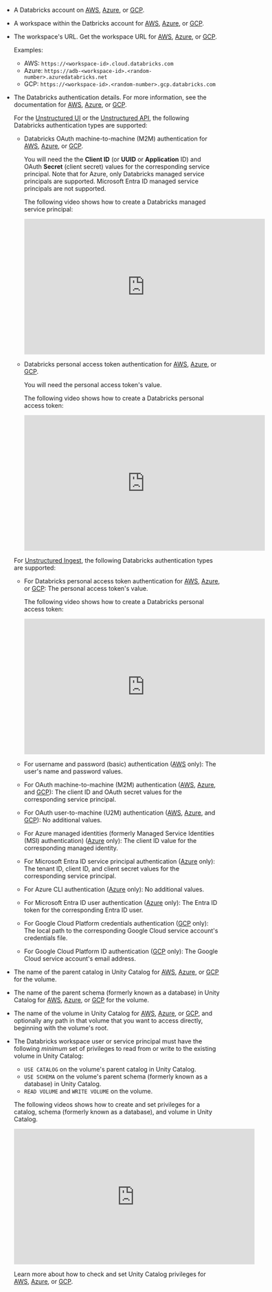 - A Databricks account on [AWS](https://docs.databricks.com/getting-started/free-trial.html), 
  [Azure](https://learn.microsoft.com/azure/databricks/getting-started/), or 
  [GCP](https://docs.gcp.databricks.com/getting-started/index.html).
- A workspace within the Datbricks account for [AWS](https://docs.databricks.com/admin/workspace/index.html),
  [Azure](https://learn.microsoft.com/azure/databricks/admin/workspace/), or 
  [GCP](https://docs.gcp.databricks.com/admin/workspace/index.html).
- The workspace's URL. Get the workspace URL for 
  [AWS](https://docs.databricks.com/workspace/workspace-details.html#workspace-instance-names-urls-and-ids), 
  [Azure](https://learn.microsoft.com/azure/databricks/workspace/workspace-details#workspace-instance-names-urls-and-ids), 
  or [GCP](https://docs.gcp.databricks.com/workspace/workspace-details.html#workspace-instance-names-urls-and-ids).

  Examples:

  - AWS: `https://<workspace-id>.cloud.databricks.com`
  - Azure: `https://adb-<workspace-id>.<random-number>.azuredatabricks.net`
  - GCP: `https://<workspace-id>.<random-number>.gcp.databricks.com`

- The Databricks authentication details. For more information, see the documentation for 
  [AWS](https://docs.databricks.com/dev-tools/auth/index.html), 
  [Azure](https://learn.microsoft.com/azure/databricks/dev-tools/auth/), 
  or [GCP](https://docs.gcp.databricks.com/dev-tools/auth/index.html).

  For the [Unstructured UI](/ui/overview) or the [Unstructured API](/api-reference/overview), the following Databricks authentication types are supported:
  
  - Databricks OAuth machine-to-machine (M2M) authentication for  
    [AWS](https://docs.databricks.com/dev-tools/auth/oauth-m2m.html), 
    [Azure](https://learn.microsoft.com/azure/databricks/dev-tools/auth/oauth-m2m), or 
    [GCP](https://docs.gcp.databricks.com/dev-tools/auth/oauth-m2m.html). 
  
    You will need the the **Client ID** (or **UUID** or **Application** ID) and OAuth **Secret** (client secret) values for the corresponding service principal. 
    Note that for Azure, only Databricks managed service principals are supported. Microsoft Entra ID managed service principals are not supported.

    The following video shows how to create a Databricks managed service principal:

    <iframe
    width="560"
    height="315"
    src="https://www.youtube.com/embed/wBmqv5DaA1E"
    title="YouTube video player"
    frameborder="0"
    allow="accelerometer; autoplay; clipboard-write; encrypted-media; gyroscope; picture-in-picture"
    allowfullscreen
    ></iframe>
  
  - Databricks personal access token authentication for 
    [AWS](https://docs.databricks.com/dev-tools/auth/pat.html), 
    [Azure](https://learn.microsoft.com/azure/databricks/dev-tools/auth/pat), or 
    [GCP](https://docs.gcp.databricks.com/dev-tools/auth/pat.html). 
    
    You will need the personal access token's value.

    The following video shows how to create a Databricks personal access token:

    <iframe
    width="560"
    height="315"
    src="https://www.youtube.com/embed/OzEU2miAS6I"
    title="YouTube video player"
    frameborder="0"
    allow="accelerometer; autoplay; clipboard-write; encrypted-media; gyroscope; picture-in-picture"
    allowfullscreen
    ></iframe>

  For [Unstructured Ingest](/ingestion/overview), the following Databricks authentication types are supported:

  - For Databricks personal access token authentication for 
    [AWS](https://docs.databricks.com/dev-tools/auth/pat.html), 
    [Azure](https://learn.microsoft.com/azure/databricks/dev-tools/auth/pat), or 
    [GCP](https://docs.gcp.databricks.com/dev-tools/auth/pat.html): The personal access token's value.

    The following video shows how to create a Databricks personal access token:

    <iframe
    width="560"
    height="315"
    src="https://www.youtube.com/embed/OzEU2miAS6I"
    title="YouTube video player"
    frameborder="0"
    allow="accelerometer; autoplay; clipboard-write; encrypted-media; gyroscope; picture-in-picture"
    allowfullscreen
    ></iframe>

  - For username and password (basic) authentication ([AWS](https://docs.databricks.com/archive/dev-tools/basic.html) only): The user's name and password values.
  - For OAuth machine-to-machine (M2M) authentication ([AWS](https://docs.databricks.com/dev-tools/auth/oauth-m2m.html), 
    [Azure](https://learn.microsoft.com/azure/databricks/dev-tools/auth/oauth-m2m), and 
    [GCP](https://docs.gcp.databricks.com/dev-tools/auth/oauth-m2m.html)): The client ID and OAuth secret values for the corresponding service principal.
  - For OAuth user-to-machine (U2M) authentication ([AWS](https://docs.databricks.com/dev-tools/auth/oauth-u2m.html), 
    [Azure](https://learn.microsoft.com/azure/databricks/dev-tools/auth/oauth-u2m), and 
    [GCP](https://docs.gcp.databricks.com/dev-tools/auth/oauth-u2m.html)): No additional values.
  - For Azure managed identities (formerly Managed Service Identities (MSI) authentication) ([Azure](https://learn.microsoft.com/azure/databricks/dev-tools/auth/azure-mi) only): The client ID value for the corresponding managed identity.
  - For Microsoft Entra ID service principal authentication ([Azure](https://learn.microsoft.com/azure/databricks/dev-tools/auth/azure-sp) only): The tenant ID, client ID, and client secret values for the corresponding service principal.
  - For Azure CLI authentication ([Azure](https://learn.microsoft.com/azure/databricks/dev-tools/auth/azure-cli) only): No additional values.
  - For Microsoft Entra ID user authentication ([Azure](https://learn.microsoft.com/azure/databricks/dev-tools/user-aad-token) only): The Entra ID token for the corresponding Entra ID user.
  - For Google Cloud Platform credentials authentication ([GCP](https://docs.gcp.databricks.com/dev-tools/auth/gcp-creds.html) only): The local path to the corresponding Google Cloud service account's credentials file.
  - For Google Cloud Platform ID authentication ([GCP](https://docs.gcp.databricks.com/dev-tools/auth/gcp-id.html) only): The Google Cloud service account's email address.

- The name of the parent catalog in Unity Catalog for 
  [AWS](https://docs.databricks.com/catalogs/create-catalog.html), 
  [Azure](https://learn.microsoft.com/azure/databricks/catalogs/create-catalog), or 
  [GCP](https://docs.gcp.databricks.com/catalogs/create-catalog.html) for the volume.
- The name of the parent schema (formerly known as a database) in Unity Catalog for 
  [AWS](https://docs.databricks.com/schemas/create-schema.html), 
  [Azure](https://learn.microsoft.com/azure/databricks/schemas/create-schema), or 
  [GCP](https://docs.gcp.databricks.com/schemas/create-schema.html) for the volume.
- The name of the volume in Unity Catalog for [AWS](https://docs.databricks.com/tables/managed.html), 
  [Azure](https://learn.microsoft.com/azure/databricks/tables/managed), or 
  [GCP](https://docs.gcp.databricks.com/tables/managed.html), and optionally any path in that volume that you want to access directly, beginning with the volume's root.
- The Databricks workspace user or service principal must have the following _minimum_ set of privileges to read from or write to the 
  existing volume in Unity Catalog:

  - `USE CATALOG` on the volume's parent catalog in Unity Catalog.
  - `USE SCHEMA` on the volume's parent schema (formerly known as a database) in Unity Catalog.
  - `READ VOLUME` and `WRITE VOLUME` on the volume.

  The following videos shows how to create and set privileges for a catalog, schema (formerly known as a database), and volume in Unity Catalog.

  <iframe
  width="560"
  height="315"
  src="https://www.youtube.com/embed/yF9DJphhQQc"
  title="YouTube video player"
  frameborder="0"
  allow="accelerometer; autoplay; clipboard-write; encrypted-media; gyroscope; picture-in-picture"
  allowfullscreen
  ></iframe>

  Learn more about how to check and set Unity Catalog privileges for 
  [AWS](https://docs.databricks.com/data-governance/unity-catalog/manage-privileges/index.html#show-grant-and-revoke-privileges), 
  [Azure](https://learn.microsoft.com/azure/databricks/data-governance/unity-catalog/manage-privileges/#grant), or 
  [GCP](https://docs.gcp.databricks.com/data-governance/unity-catalog/manage-privileges/index.html#show-grant-and-revoke-privileges).
